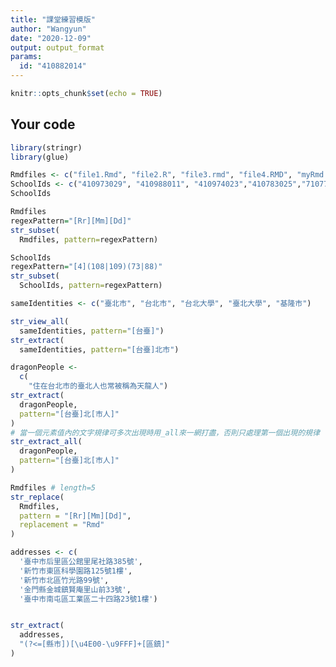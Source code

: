 ---
title: "課堂練習模版"
author: "Wangyun"
date: "2020-12-09"
output: output_format
params:
  id: "410882014"
---

```{r setup, include=FALSE}
knitr::opts_chunk$set(echo = TRUE)
```

## Your code

```{r}
library(stringr)
library(glue)
```



```{r}
Rmdfiles <- c("file1.Rmd", "file2.R", "file3.rmd", "file4.RMD", "myRmd.R")
SchoolIds <- c("410973029", "410988011", "410974023","410783025","710773022","410788021","410673124","410873051","49988001")
SchoolIds

```

```{r}
Rmdfiles
regexPattern="[Rr][Mm][Dd]"
str_subset(
  Rmdfiles, pattern=regexPattern)
```

```{r}
SchoolIds
regexPattern="[4](108|109)(73|88)"
str_subset(
  SchoolIds, pattern=regexPattern)
```


```{r}
sameIdentities <- c("臺北市", "台北市", "台北大學", "臺北大學", "基隆市")

str_view_all(
  sameIdentities, pattern="[台臺]")
str_extract(
  sameIdentities, pattern="[台臺]北市")


```

```{r}
dragonPeople <-
  c(
    "住在台北市的臺北人也常被稱為天龍人")
str_extract(
  dragonPeople,
  pattern="[台臺]北[市人]"
)
# 當一個元素值內的文字規律可多次出現時用_all來一網打盡，否則只處理第一個出現的規律
str_extract_all(
  dragonPeople,
  pattern="[台臺]北[市人]"
)
```


```{r}
Rmdfiles # length=5
str_replace(
  Rmdfiles,
  pattern = "[Rr][Mm][Dd]",
  replacement = "Rmd"
)
```

```{r}
addresses <- c(
  '臺中市后里區公館里尾社路385號',
  '新竹市東區科學園路125號1樓',
  '新竹市北區竹光路99號',
  '金門縣金城鎮賢庵里山前33號',
  '臺中市南屯區工業區二十四路23號1樓')
```

```{r}

```


```{r}
str_extract(
  addresses,
  "(?<=[縣市])[\u4E00-\u9FFF]+[區鎮]"
)
```

